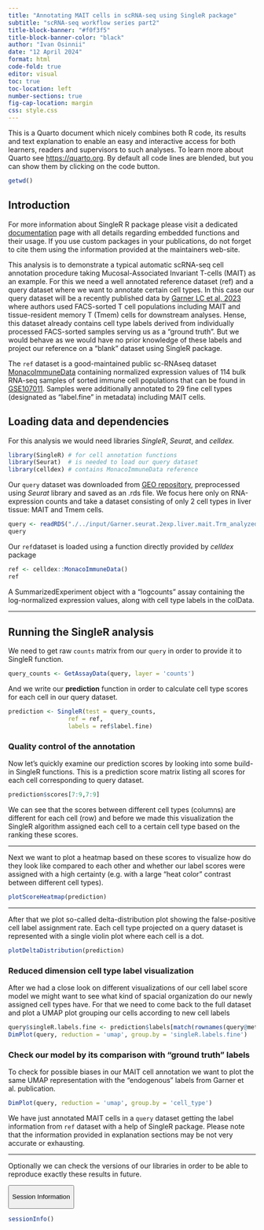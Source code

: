 ```yaml
---
title: "Annotating MAIT cells in scRNA-seq using SingleR package"
subtitle: "scRNA-seq workflow series part2" 
title-block-banner: "#f0f3f5"
title-block-banner-color: "black"
author: "Ivan Osinnii"
date: "12 April 2024"
format: html
code-fold: true
editor: visual
toc: true
toc-location: left
number-sections: true
fig-cap-location: margin
css: style.css
---
```


::: {.callout-note collapse="true"}
This is a Quarto document which nicely combines both R code, its results and text explanation to enable an easy and interactive access for both learners, readers and supervisors to such analyses. To learn more about Quarto see <https://quarto.org>. By default all code lines are blended, but you can show them by clicking on the code button.
:::

```r
getwd()
```

## Introduction

::: {.callout-tip collapse="true"}
For more information about SingleR R package please visit a dedicated [documentation](https://rdrr.io/bioc/SingleR/man/) page with all details regarding embedded functions and their usage. If you use custom packages in your publications, do not forget to cite them using the information provided at the maintainers web-site.
:::

This analysis is to demonstrate a typical automatic scRNA-seq cell annotation procedure taking Mucosal-Associated Invariant T-cells (MAIT) as an example. For this we need a well annotated reference dataset (ref) and a query dataset where we want to annotate certain cell types. In this case our query dataset will be a recently published data by [Garner LC et al, 2023](https://www.nature.com/articles/s41590-023-01575-1) where authors used FACS-sorted T cell populations including MAIT and tissue-resident memory T (Tmem) cells for downstream analyses. Hense, this dataset already contains cell type labels derived from individually processed FACS-sorted samples serving us as a "ground truth". But we would behave as we would have no prior knowledge of these labels and project our reference on a "blank" dataset using SingleR package.

The `ref` dataset is a good-maintained public sc-RNAseq dataset [MonacoImmuneData](https://rdrr.io/github/LTLA/celldex/man/MonacoImmuneData.html) containing normalized expression values of 114 bulk RNA-seq samples of sorted immune cell populations that can be found in [GSE107011](https://www.ncbi.nlm.nih.gov/geo/query/acc.cgi?acc=GSE107011). Samples were additionally annotated to 29 fine cell types (designated as "label.fine" in metadata) including MAIT cells.

## Loading data and dependencies

For this analysis we would need libraries *SingleR*, *Seurat*, and *celldex.*

```r
library(SingleR) # for cell annotation functions
library(Seurat)  # is needed to load our query dataset
library(celldex) # contains MonacoImmuneData reference
```

Our `query` dataset was downloaded from [GEO repository](https://www.ncbi.nlm.nih.gov/geo/query/acc.cgi?acc=GSE194187), preprocessed using *Seurat* library and saved as an .rds file. We focus here only on RNA-expression counts and take a dataset consisting of only 2 cell types in liver tissue: MAIT and Tmem cells.

```r
query <- readRDS("./../input/Garner.seurat.2exp.liver.mait.Trm_analyzed.rds")
query
```

Our `ref`dataset is loaded using a function directly provided by *celldex* package

```r
ref <- celldex::MonacoImmuneData()
ref
```

A SummarizedExperiment object with a "logcounts" assay containing the log-normalized expression values, along with cell type labels in the colData.

------------------------------------------------------------------------

## Running the SingleR analysis

We need to get raw `counts` matrix from our `query` in order to provide it to SingleR function.

```r
query_counts <- GetAssayData(query, layer = 'counts')
```

And we write our **prediction** function in order to calculate cell type scores for each cell in our query dataset.

```r
prediction <- SingleR(test = query_counts,
                 ref = ref,
                 labels = ref$label.fine)
```

### Quality control of the annotation

Now let's quickly examine our prediction scores by looking into some build-in SingleR functions. This is a prediction score matrix listing all scores for each cell corresponding to query dataset.

```r
prediction$scores[7:9,7:9]
```

We can see that the scores between different cell types (columns) are different for each cell (row) and before we made this visualization the SingleR algorithm assigned each cell to a certain cell type based on the ranking these scores.

------------------------------------------------------------------------

Next we want to plot a heatmap based on these scores to visualize how do they look like compared to each other and whether our label scores were assigned with a high certainty (e.g. with a large "heat color" contrast between different cell types).

```r
plotScoreHeatmap(prediction)
```

------------------------------------------------------------------------

After that we plot so-called delta-distribution plot showing the false-positive cell label assignment rate. Each cell type projected on a query dataset is represented with a single violin plot where each cell is a dot.

```r
plotDeltaDistribution(prediction)
```

### Reduced dimension cell type label visualization

After we had a close look on different visualizations of our cell label score model we might want to see what kind of spacial organization do our newly assigned cell types have. For that we need to come back to the full dataset and plot a UMAP plot grouping our cells according to new cell labels

```r
query$singleR.labels.fine <- prediction$labels[match(rownames(query@meta.data), rownames(prediction))]
DimPlot(query, reduction = 'umap', group.by = 'singleR.labels.fine')
```

### Check our model by its comparison with "ground truth" labels

To check for possible biases in our MAIT cell annotation we want to plot the same UMAP representation with the "endogenous" labels from Garner et al. publication.

```r
DimPlot(query, reduction = 'umap', group.by = 'cell_type')
```

We have just annotated MAIT cells in a `query` dataset getting the label information from `ref` dataset with a help of SingleR package. Please note that the information provided in explanation sections may be not very accurate or exhausting.

------------------------------------------------------------------------

Optionally we can check the versions of our libraries in order to be able to reproduce exactly these results in future.

<button class="accordion-button" type="button" data-bs-toggle="collapse" data-bs-target="#collapseOne">

Session Information

</button>

::: {#collapseOne .accordion-collapse .collapse}
<div>

```r
sessionInfo()
```

</div>
:::
